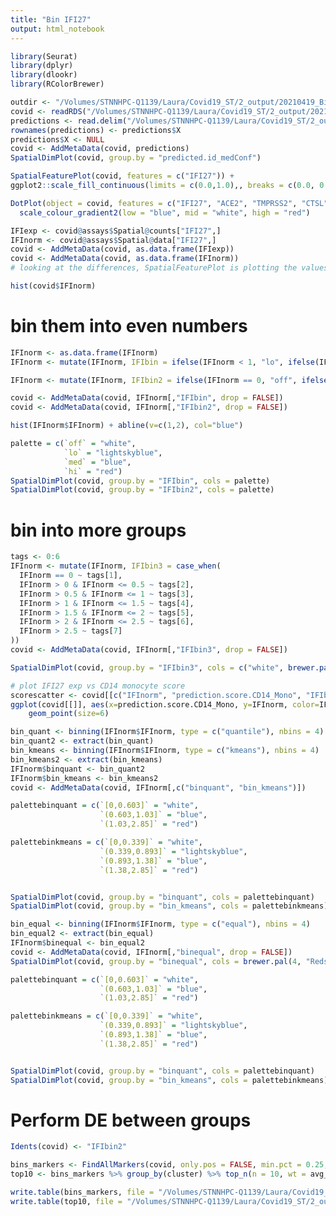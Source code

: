 ```yaml
---
title: "Bin IFI27"
output: html_notebook
---
```


```r
library(Seurat)
library(dplyr)
library(dlookr)
library(RColorBrewer)
```

```r
outdir <- "/Volumes/STNNHPC-Q1139/Laura/Covid19_ST/2_output/20210419_BinIFI27/outdir/"
covid <- readRDS("/Volumes/STNNHPC-Q1139/Laura/Covid19_ST/2_output/20210409_PreliminaryPipeline/outdir_alltissues/all_DF_annotated.RDS")
predictions <- read.delim("/Volumes/STNNHPC-Q1139/Laura/Covid19_ST/2_output/20210413_LabelTransfer/VS_INFB/all_predictions.txt") # label transfer results, used for certain visualisations but not needed for core result i.e. IFI27 expression plots
rownames(predictions) <- predictions$X
predictions$X <- NULL
covid <- AddMetaData(covid, predictions)
SpatialDimPlot(covid, group.by = "predicted.id_medConf")
```

```r
SpatialFeaturePlot(covid, features = c("IFI27")) +
ggplot2::scale_fill_continuous(limits = c(0.0,1.0),, breaks = c(0.0, 0.5, 1.0))
```

```r
DotPlot(object = covid, features = c("IFI27", "ACE2", "TMPRSS2", "CTSL"), group.by = "tissues") +
  scale_colour_gradient2(low = "blue", mid = "white", high = "red")
```

```r
IFIexp <- covid@assays$Spatial@counts["IFI27",]
IFInorm <- covid@assays$Spatial@data["IFI27",]
covid <- AddMetaData(covid, as.data.frame(IFIexp))
covid <- AddMetaData(covid, as.data.frame(IFInorm))
# looking at the differences, SpatialFeaturePlot is plotting the values in the normalised expression data
```

```r
hist(covid$IFInorm)
```

# bin them into even numbers

```r
IFInorm <- as.data.frame(IFInorm)
IFInorm <- mutate(IFInorm, IFIbin = ifelse(IFInorm < 1, "lo", ifelse(IFInorm > 2, "hi", "med")))

IFInorm <- mutate(IFInorm, IFIbin2 = ifelse(IFInorm == 0, "off", ifelse(IFInorm < 1, "lo", ifelse(IFInorm > 2, "hi", "med"))))

covid <- AddMetaData(covid, IFInorm[,"IFIbin", drop = FALSE])
covid <- AddMetaData(covid, IFInorm[,"IFIbin2", drop = FALSE])

hist(IFInorm$IFInorm) + abline(v=c(1,2), col="blue")
```

```r
palette = c(`off` = "white",
            `lo` = "lightskyblue",
            `med` = "blue",
            `hi` = "red")
SpatialDimPlot(covid, group.by = "IFIbin", cols = palette)
SpatialDimPlot(covid, group.by = "IFIbin2", cols = palette)

```

# bin into more groups

```r
tags <- 0:6
IFInorm <- mutate(IFInorm, IFIbin3 = case_when(
  IFInorm == 0 ~ tags[1],
  IFInorm > 0 & IFInorm <= 0.5 ~ tags[2],
  IFInorm > 0.5 & IFInorm <= 1 ~ tags[3],
  IFInorm > 1 & IFInorm <= 1.5 ~ tags[4],
  IFInorm > 1.5 & IFInorm <= 2 ~ tags[5],
  IFInorm > 2 & IFInorm <= 2.5 ~ tags[6],
  IFInorm > 2.5 ~ tags[7]
))
covid <- AddMetaData(covid, IFInorm[,"IFIbin3", drop = FALSE])
```

```r

SpatialDimPlot(covid, group.by = "IFIbin3", cols = c("white", brewer.pal(6, "Reds")))
```

```r
# plot IFI27 exp vs CD14 monocyte score
scorescatter <- covid[[c("IFInorm", "prediction.score.CD14_Mono", "IFIbin2")]]
ggplot(covid[[]], aes(x=prediction.score.CD14_Mono, y=IFInorm, color=IFIbin2)) + 
    geom_point(size=6)
```

```r
bin_quant <- binning(IFInorm$IFInorm, type = c("quantile"), nbins = 4)
bin_quant2 <- extract(bin_quant)
bin_kmeans <- binning(IFInorm$IFInorm, type = c("kmeans"), nbins = 4)
bin_kmeans2 <- extract(bin_kmeans)
IFInorm$binquant <- bin_quant2
IFInorm$bin_kmeans <- bin_kmeans2
covid <- AddMetaData(covid, IFInorm[,c("binquant", "bin_kmeans")])
```

```r
palettebinquant = c(`[0,0.603]` = "white",
                    `(0.603,1.03]` = "blue",
                    `(1.03,2.85]` = "red")

palettebinkmeans = c(`[0,0.339]` = "white",
                    `(0.339,0.893]` = "lightskyblue",
                    `(0.893,1.38]` = "blue",
                    `(1.38,2.85]` = "red")


SpatialDimPlot(covid, group.by = "binquant", cols = palettebinquant)
SpatialDimPlot(covid, group.by = "bin_kmeans", cols = palettebinkmeans)
```

```r
bin_equal <- binning(IFInorm$IFInorm, type = c("equal"), nbins = 4)
bin_equal2 <- extract(bin_equal)
IFInorm$binequal <- bin_equal2
covid <- AddMetaData(covid, IFInorm[,"binequal", drop = FALSE])
SpatialDimPlot(covid, group.by = "binequal", cols = brewer.pal(4, "Reds"))
```

```r
palettebinquant = c(`[0,0.603]` = "white",
                    `(0.603,1.03]` = "blue",
                    `(1.03,2.85]` = "red")

palettebinkmeans = c(`[0,0.339]` = "white",
                    `(0.339,0.893]` = "lightskyblue",
                    `(0.893,1.38]` = "blue",
                    `(1.38,2.85]` = "red")


SpatialDimPlot(covid, group.by = "binquant", cols = palettebinquant)
SpatialDimPlot(covid, group.by = "bin_kmeans", cols = palettebinkmeans)
```

# Perform DE between groups

```r
Idents(covid) <- "IFIbin2"

bins_markers <- FindAllMarkers(covid, only.pos = FALSE, min.pct = 0.25, logfc.threshold = 0.25)
top10 <- bins_markers %>% group_by(cluster) %>% top_n(n = 10, wt = avg_log2FC)

write.table(bins_markers, file = "/Volumes/STNNHPC-Q1139/Laura/Covid19_ST/2_output/20210419_BinIFI27/outdir/Bin2_allmarkers.txt", sep = "\t", quote = FALSE, col.names = NA)
write.table(top10, file = "/Volumes/STNNHPC-Q1139/Laura/Covid19_ST/2_output/20210419_BinIFI27/outdir/Bin2_allmarkers.txt", sep = "\t", quote = FALSE, col.names = NA)
```


